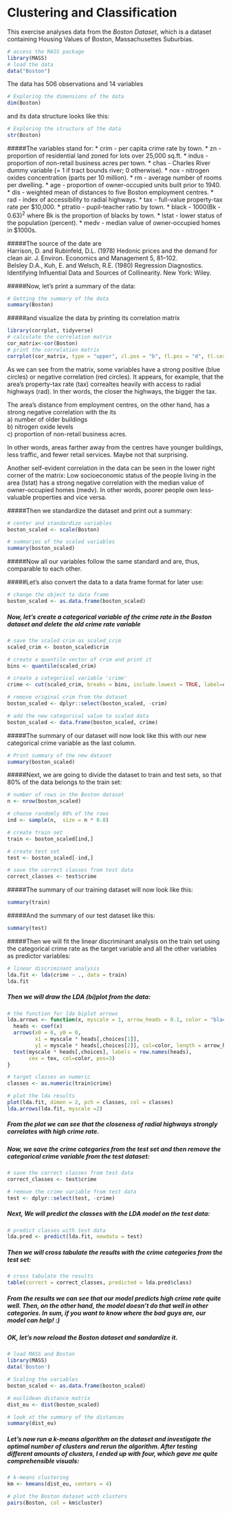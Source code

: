 # Clustering and Classification

This exercise analyses data from the *Boston Dataset*, which is a dataset containing Housing Values of Boston, Massachusettes Suburbias.  

```r
# access the MASS package
library(MASS)
# load the data
data("Boston")
```
The data has 506 observations and 14 variables  
```r
# Exploring the dimensions of the data
dim(Boston)
```
and its data structure looks like this:
```r
# Exploring the structure of the data
str(Boston)
```
  
#####The variables stand for:
* crim - per capita crime rate by town.
* zn - proportion of residential land zoned for lots over 25,000 sq.ft.
* indus - proportion of non-retail business acres per town.
* chas - Charles River dummy variable (= 1 if tract bounds river; 0 otherwise).
* nox - nitrogen oxides concentration (parts per 10 million).
* rm - average number of rooms per dwelling.
* age - proportion of owner-occupied units built prior to 1940.
* dis - weighted mean of distances to five Boston employment centres.
* rad - index of accessibility to radial highways.
* tax - full-value property-tax rate per \$10,000.
* ptratio - pupil-teacher ratio by town.
* black - 1000(Bk - 0.63)^2^ where Bk is the proportion of blacks by town.
* lstat - lower status of the population (percent).
* medv - median value of owner-occupied homes in \$1000s.
  
#####The source of the date are  
Harrison, D. and Rubinfeld, D.L. (1978) Hedonic prices and the demand for clean air. J. Environ. Economics and Management 5, 81–102.  
Belsley D.A., Kuh, E. and Welsch, R.E. (1980) Regression Diagnostics. Identifying Influential Data and Sources of Collinearity. New York: Wiley.  
  
  
#####Now, let's print a summary of the data:  
```r
# Getting the summary of the data
summary(Boston)
```
#####and visualize the data by printing its correlation matrix  
```r
library(corrplot, tidyverse)
# calculate the correlation matrix
cor_matrix<-cor(Boston)
# print the correlation matrix
corrplot(cor_matrix, type = "upper", cl.pos = "b", tl.pos = "d", tl.cex = 0.6)
```

As we can see from the matrix, some variables have a strong positive (blue circles) or negative correlation (red circles). It appears, for example, that the area's property-tax rate (tax) correaltes heavily with access to radial highways (rad). In ther words, the closer the highways, the bigger the tax.  
  
The area's distance from employment centres, on the other hand, has a strong negative correlation with the its   
a) number of older buildings   
b) nitrogen oxide levels  
c) proportion of non-retail business acres.  
  
In other words, areas farther away from the centres have younger buildings, less traffic, and fewer retail services. Maybe not that surprising.  

Another self-evident correlation in the data can be seen in the lower right corner of the matrix: Low socioeconomic status of the people living in the area (lstat) has a strong negative correlation with the median value of owner-occupied homes (medv). In other words, poorer people own less-valuable properties and vice versa.  

#####Then we standardize the dataset and print out a summary:  
```r
# center and standardize variables
boston_scaled <- scale(Boston)

# summaries of the scaled variables
summary(boston_scaled)
```
#####Now all our variables follow the same standard and are, thus, comparable to each other.  

#####Let's also convert the data to a data frame format for later use:
```r
# change the object to data frame
boston_scaled <- as.data.frame(boston_scaled)
```
##### Now, let's create a categorical variable of the crime rate in the Boston dataset and delete the old crime rate variable

```r
# save the scaled crim as scaled_crim
scaled_crim <- boston_scaled$crim

# create a quantile vector of crim and print it
bins <- quantile(scaled_crim)

# create a categorical variable 'crime'
crime <- cut(scaled_crim, breaks = bins, include.lowest = TRUE, label=c("low", "med_low", "med_high", "high"))

# remove original crim from the dataset
boston_scaled <- dplyr::select(boston_scaled, -crim)

# add the new categorical value to scaled data
boston_scaled <- data.frame(boston_scaled, crime)
```
#####The summary of our dataset will now look like this with our new categorical crime variable as the last column. 
```r
# Print summary of the new dataset
summary(boston_scaled)
```
#####Next, we are going to divide the dataset to train and test sets, so that 80% of the data belongs to the train set:
```r
# number of rows in the Boston dataset 
n <- nrow(boston_scaled)

# choose randomly 80% of the rows
ind <- sample(n,  size = n * 0.8)

# create train set
train <- boston_scaled[ind,]

# create test set 
test <- boston_scaled[-ind,]

# save the correct classes from test data
correct_classes <- test$crime
```
#####The summary of our training dataset will now look like this:
```r
summary(train)
```
#####And the summary of our test dataset like this:
```r
summary(test)
```
#####Then we will fit the linear discriminant analysis on the train set using the categorical crime rate as the target variable and all the other variables as predictor variables:
```r
# linear discriminant analysis
lda.fit <- lda(crime ~ ., data = train)
lda.fit
```

##### Then we will draw the LDA (bi)plot from the data:
```r
# the function for lda biplot arrows
lda.arrows <- function(x, myscale = 1, arrow_heads = 0.1, color = "black", tex = 0.75, choices = c(1,2)){
  heads <- coef(x)
  arrows(x0 = 0, y0 = 0, 
         x1 = myscale * heads[,choices[1]], 
         y1 = myscale * heads[,choices[2]], col=color, length = arrow_heads)
  text(myscale * heads[,choices], labels = row.names(heads), 
       cex = tex, col=color, pos=3)
}

# target classes as numeric
classes <- as.numeric(train$crime)

# plot the lda results
plot(lda.fit, dimen = 2, pch = classes, col = classes)
lda.arrows(lda.fit, myscale =2)
```
##### From the plot we can see that the closeness of radial highways strongly correlates with high crime rate.

##### Now, we save the crime categories from the test set and then remove the categorical crime variable from the test dataset:

```r
# save the correct classes from test data
correct_classes <- test$crime

# remove the crime variable from test data
test <- dplyr::select(test, -crime)
```
##### Next, We will predict the classes with the LDA model on the test data:
```r
# predict classes with test data
lda.pred <- predict(lda.fit, newdata = test)
```
##### Then we will cross tabulate the results with the crime categories from the test set:
```r
# cross tabulate the results
table(correct = correct_classes, predicted = lda.pred$class)
```
##### From the results we can see that our model predicts high crime rate quite well. Then, on the other hand, the model doesn't do that well in other categories. In sum, if you want to know where the bad guys are, our model can help! :)

##### OK, let's now reload the Boston dataset and sandardize it.
```r
# load MASS and Boston
library(MASS)
data('Boston')

# Scaling the variables
boston_scaled <- as.data.frame(boston_scaled)

# euclidean distance matrix
dist_eu <- dist(boston_scaled)

# look at the summary of the distances
summary(dist_eu)

```
##### Let's now run a k-means algorithm on the dataset and investigate the optimal number of clusters and rerun the algorithm. After testing different amounts of clusters, I ended up with four, which gave me quite comprehensible visuals:

```r
# k-means clustering
km <- kmeans(dist_eu, centers = 4)

# plot the Boston dataset with clusters
pairs(Boston, col = km$cluster)

```

